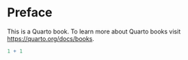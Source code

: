 # Preface {.unnumbered}

This is a Quarto book. To learn more about Quarto books visit <https://quarto.org/docs/books>.

```r
1 + 1
```
